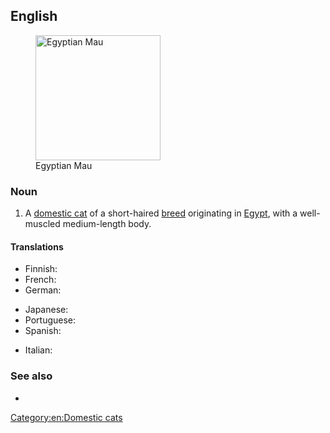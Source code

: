 ==English==
[[File:Mauegytiensmoke.jpg|thumb|right|200px|Egyptian Mau]]

===Noun===
{{en-noun}}

# A [[domestic cat]] of a short-haired [[breed]] originating in [[Egypt]], with a well-muscled medium-length body.

====Translations====
{{trans-top|Egyptian Mau}}
* Finnish: {{t|fi|egyptinmau}}
* French: {{t-needed|fr}}
* German: {{t|de|Ägyptische Mau|f}}
{{trans-mid}}
* Japanese: {{t|ja|エジプシ|sc=Jpan|tr=[[Ejipushan Mau]]}}
* Portuguese: {{t|pt|mau egípcio|m}}
* Spanish: {{t-needed|es}}
{{trans-bottom}}

{{checktrans-top}}
* Italian: {{t-check|it|gatto Egyptian Mau|m}}
{{trans-mid}}
{{trans-bottom}}

===See also===
* {{pedia}}
{{commonscat|Egyptian Mau}}

[[Category:en:Domestic cats]]